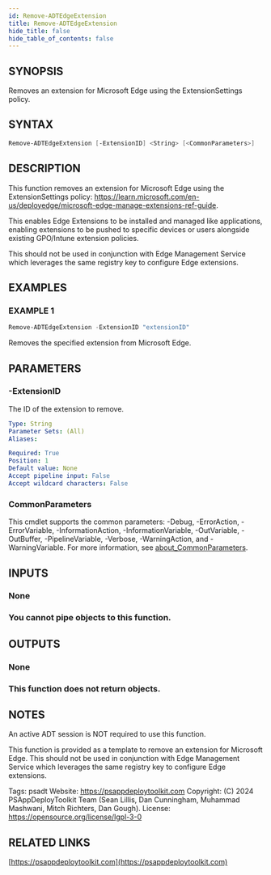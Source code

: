 ```yaml
---
id: Remove-ADTEdgeExtension
title: Remove-ADTEdgeExtension
hide_title: false
hide_table_of_contents: false
---
```


## SYNOPSIS

Removes an extension for Microsoft Edge using the ExtensionSettings policy.

## SYNTAX

```powershell
Remove-ADTEdgeExtension [-ExtensionID] <String> [<CommonParameters>]
```

## DESCRIPTION

This function removes an extension for Microsoft Edge using the ExtensionSettings policy: https://learn.microsoft.com/en-us/deployedge/microsoft-edge-manage-extensions-ref-guide.

This enables Edge Extensions to be installed and managed like applications, enabling extensions to be pushed to specific devices or users alongside existing GPO/Intune extension policies.

This should not be used in conjunction with Edge Management Service which leverages the same registry key to configure Edge extensions.

## EXAMPLES

### EXAMPLE 1

```powershell
Remove-ADTEdgeExtension -ExtensionID "extensionID"
```

Removes the specified extension from Microsoft Edge.

## PARAMETERS

### -ExtensionID

The ID of the extension to remove.

```yaml
Type: String
Parameter Sets: (All)
Aliases:

Required: True
Position: 1
Default value: None
Accept pipeline input: False
Accept wildcard characters: False
```

### CommonParameters

This cmdlet supports the common parameters: -Debug, -ErrorAction, -ErrorVariable, -InformationAction, -InformationVariable, -OutVariable, -OutBuffer, -PipelineVariable, -Verbose, -WarningAction, and -WarningVariable. For more information, see [about_CommonParameters](http://go.microsoft.com/fwlink/?LinkID=113216).

## INPUTS

### None

### You cannot pipe objects to this function.
## OUTPUTS

### None

### This function does not return objects.
## NOTES
An active ADT session is NOT required to use this function.

This function is provided as a template to remove an extension for Microsoft Edge.
This should not be used in conjunction with Edge Management Service which leverages the same registry key to configure Edge extensions.

Tags: psadt
Website: https://psappdeploytoolkit.com
Copyright: (C) 2024 PSAppDeployToolkit Team (Sean Lillis, Dan Cunningham, Muhammad Mashwani, Mitch Richters, Dan Gough).
License: https://opensource.org/license/lgpl-3-0

## RELATED LINKS

[https://psappdeploytoolkit.com](https://psappdeploytoolkit.com)
